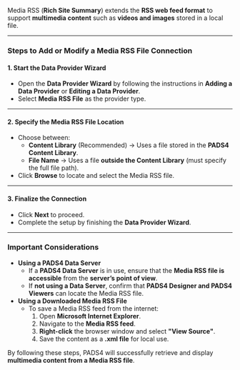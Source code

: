 
Media RSS (**Rich Site Summary**) extends the **RSS web feed format** to support **multimedia content** such as **videos and images** stored in a local file.

---

### **Steps to Add or Modify a Media RSS File Connection**  

#### **1. Start the Data Provider Wizard**  
- Open the **Data Provider Wizard** by following the instructions in **Adding a Data Provider** or **Editing a Data Provider**.  
- Select **Media RSS File** as the provider type.  

---

#### **2. Specify the Media RSS File Location**  
- Choose between:  
  - **Content Library** (Recommended) → Uses a file stored in the **PADS4 Content Library**.  
  - **File Name** → Uses a file **outside the Content Library** (must specify the full file path).  
- Click **Browse** to locate and select the Media RSS file.  

---

#### **3. Finalize the Connection**  
- Click **Next** to proceed.  
- Complete the setup by finishing the **Data Provider Wizard**.  

---

### **Important Considerations**  
- **Using a PADS4 Data Server**  
  - If a **PADS4 Data Server** is in use, ensure that the **Media RSS file is accessible** from the **server’s point of view**.  
  - If **not using a Data Server**, confirm that **PADS4 Designer and PADS4 Viewers** can locate the Media RSS file.  
- **Using a Downloaded Media RSS File**  
  - To save a Media RSS feed from the internet:  
    1. Open **Microsoft Internet Explorer**.  
    2. Navigate to the **Media RSS feed**.  
    3. **Right-click** the browser window and select **"View Source"**.  
    4. Save the content as a **.xml file** for local use.  

By following these steps, PADS4 will successfully retrieve and display **multimedia content from a Media RSS file**.  

